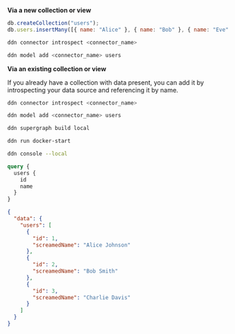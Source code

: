 **Via a new collection or view**

```js title="Create a new table or view in your MongoDB database, and populate it with data:"
db.createCollection("users");
db.users.insertMany([{ name: "Alice" }, { name: "Bob" }, { name: "Eve" }]);
```

```bash title="Use the DDN CLI to introspect your MongoDB instance:"
ddn connector introspect <connector_name>
```

```bash title="Then, add your model:"
ddn model add <connector_name> users
```

**Via an existing collection or view**

If you already have a collection with data present, you can add it by introspecting your data source and referencing it
by name.

```bash title="Use the DDN CLI to introspect your MongoDB instance:"
ddn connector introspect <connector_name>
```

```bash title="Then, add your model:"
ddn model add <connector_name> users
```

```bash title="Create a new build:"
ddn supergraph build local
```

```bash title="Start your services:"
ddn run docker-start
```

```bash title="Open your development console:"
ddn console --local
```

```graphql title="You can now query your table:"
query {
  users {
    id
    name
  }
}
```

```json title="With a response like this:"
{
  "data": {
    "users": [
      {
        "id": 1,
        "screamedName": "Alice Johnson"
      },
      {
        "id": 2,
        "screamedName": "Bob Smith"
      },
      {
        "id": 3,
        "screamedName": "Charlie Davis"
      }
    ]
  }
}
```
